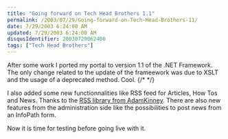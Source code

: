 ```yaml
---
title: "Going forward on Tech Head Brothers 1.1"
permalink: /2003/07/29/Going-forward-on-Tech-Head-Brothers-11/
date: 7/29/2003 6:24:00 AM
updated: 7/29/2003 6:24:00 AM
disqusIdentifier: 20030729062400
tags: ["Tech Head Brothers"]
---
```




After some work I ported my portal to version 1.1 of the .NET Framework. The 
only change related to the update of the frameework was due to XSLT and the 
usage of a deprecated method. Cool.
{/* <!-- more --> */}

I also added some new functionnalities like RSS feed for Articles, How Tos 
and News. Thanks to the [RSS library from AdamKinney](http://www.gotdotnet.com/Community/UserSamples/Details.aspx?SampleGuid=82651160-90f3-48af-9f99-1e534472f6e8). There are also new features from 
the administration side like the possibilities to post news from an InfoPath 
form.

Now it is time for testing before going live with it.
